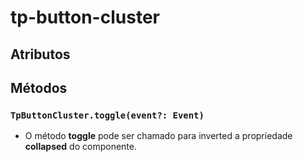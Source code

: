 
<Meta of={buttonClusterStories} />

# tp-button-cluster

## Atributos

<Canvas of={buttonClusterStories.Default} />
<Controls of={buttonClusterStories.Default} />

## Métodos

### `TpButtonCluster.toggle(event?: Event)`

- O método **toggle** pode ser chamado para inverted a propriedade **collapsed** do componente.
